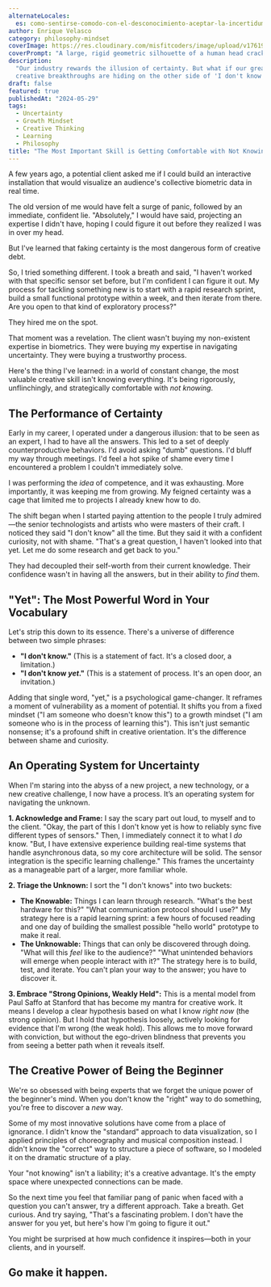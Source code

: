 ```yaml
---
alternateLocales:
  es: como-sentirse-comodo-con-el-desconocimiento-aceptar-la-incertidumbre-como-combustible-creativo
author: Enrique Velasco
category: philosophy-mindset
coverImage: https://res.cloudinary.com/misfitcoders/image/upload/v1761918602/eVelasco/covers/articles/comfortable-with-not-knowing_ruk9w3.png
coverPrompt: "A large, rigid geometric silhouette of a human head cracking and dissolving into a chaotic nebula of organic shapes, modern abstract graphic illustration, heavy grainy stippled risograph texture throughout, high contrast duotone: black and bright green, fragmented composition showing a hard-edged shape breaking apart and transforming into fluid, overlapping forms expanding outward, combining hard-edged geometric silhouettes with soft blob-like organic forms, shattering geometric cages, glowing question marks, soft amoeba-like shapes representing ideas, pathways of light leading into a dark void, stylized human figures leaping into the unknown, neo-surrealism meets retro 80s/90s digital aesthetic, punk zine art style, flat bold colors with integrated noise texture, not just overlay, raw gritty print-like quality, energetic and intense composition, conceptual not realistic, dreamlike and bizarre atmosphere"
description:
  "Our industry rewards the illusion of certainty. But what if our greatest
  creative breakthroughs are hiding on the other side of 'I don't know yet'?"
draft: false
featured: true
publishedAt: "2024-05-29"
tags:
  - Uncertainty
  - Growth Mindset
  - Creative Thinking
  - Learning
  - Philosophy
title: "The Most Important Skill is Getting Comfortable with Not Knowing"
---
```


A few years ago, a potential client asked me if I could build an interactive installation that would visualize an audience's collective biometric data in real time.

The old version of me would have felt a surge of panic, followed by an immediate, confident lie. "Absolutely," I would have said, projecting an expertise I didn't have, hoping I could figure it out before they realized I was in over my head.

But I've learned that faking certainty is the most dangerous form of creative debt.

So, I tried something different. I took a breath and said, "I haven't worked with that specific sensor set before, but I'm confident I can figure it out. My process for tackling something new is to start with a rapid research sprint, build a small functional prototype within a week, and then iterate from there. Are you open to that kind of exploratory process?"

They hired me on the spot.

That moment was a revelation. The client wasn't buying my non-existent expertise in biometrics. They were buying my expertise in navigating uncertainty. They were buying a trustworthy process.

Here's the thing I've learned: in a world of constant change, the most valuable creative skill isn't knowing everything. It's being rigorously, unflinchingly, and strategically comfortable with _not knowing_.

## The Performance of Certainty

Early in my career, I operated under a dangerous illusion: that to be seen as an expert, I had to have all the answers. This led to a set of deeply counterproductive behaviors. I'd avoid asking "dumb" questions. I'd bluff my way through meetings. I'd feel a hot spike of shame every time I encountered a problem I couldn't immediately solve.

I was performing the _idea_ of competence, and it was exhausting. More importantly, it was keeping me from growing. My feigned certainty was a cage that limited me to projects I already knew how to do.

The shift began when I started paying attention to the people I truly admired—the senior technologists and artists who were masters of their craft. I noticed they said "I don't know" all the time. But they said it with a confident curiosity, not with shame. "That's a great question, I haven't looked into that yet. Let me do some research and get back to you."

They had decoupled their self-worth from their current knowledge. Their confidence wasn't in having all the answers, but in their ability to _find_ them.

## "Yet": The Most Powerful Word in Your Vocabulary

Let's strip this down to its essence. There's a universe of difference between two simple phrases:

- **"I don't know."** (This is a statement of fact. It's a closed door, a limitation.)
- **"I don't know _yet_."** (This is a statement of process. It's an open door, an invitation.)

Adding that single word, "yet," is a psychological game-changer. It reframes a moment of vulnerability as a moment of potential. It shifts you from a fixed mindset ("I am someone who doesn't know this") to a growth mindset ("I am someone who is in the process of learning this"). This isn't just semantic nonsense; it's a profound shift in creative orientation. It's the difference between shame and curiosity.

## An Operating System for Uncertainty

When I'm staring into the abyss of a new project, a new technology, or a new creative challenge, I now have a process. It’s an operating system for navigating the unknown.

**1. Acknowledge and Frame:** I say the scary part out loud, to myself and to the client. "Okay, the part of this I don't know yet is how to reliably sync five different types of sensors." Then, I immediately connect it to what I _do_ know. "But, I have extensive experience building real-time systems that handle asynchronous data, so my core architecture will be solid. The sensor integration is the specific learning challenge." This frames the uncertainty as a manageable part of a larger, more familiar whole.

**2. Triage the Unknown:** I sort the "I don't knows" into two buckets:

- **The Knowable:** Things I can learn through research. "What's the best hardware for this?" "What communication protocol should I use?" My strategy here is a rapid learning sprint: a few hours of focused reading and one day of building the smallest possible "hello world" prototype to make it real.
- **The Unknowable:** Things that can only be discovered through doing. "What will this _feel_ like to the audience?" "What unintended behaviors will emerge when people interact with it?" The strategy here is to build, test, and iterate. You can't plan your way to the answer; you have to discover it.

**3. Embrace "Strong Opinions, Weakly Held":** This is a mental model from Paul Saffo at Stanford that has become my mantra for creative work. It means I develop a clear hypothesis based on what I know _right now_ (the strong opinion). But I hold that hypothesis loosely, actively looking for evidence that I'm wrong (the weak hold). This allows me to move forward with conviction, but without the ego-driven blindness that prevents you from seeing a better path when it reveals itself.

## The Creative Power of Being the Beginner

We're so obsessed with being experts that we forget the unique power of the beginner's mind. When you don't know the "right" way to do something, you're free to discover a _new_ way.

Some of my most innovative solutions have come from a place of ignorance. I didn't know the "standard" approach to data visualization, so I applied principles of choreography and musical composition instead. I didn't know the "correct" way to structure a piece of software, so I modeled it on the dramatic structure of a play.

Your "not knowing" isn't a liability; it's a creative advantage. It's the empty space where unexpected connections can be made.

So the next time you feel that familiar pang of panic when faced with a question you can't answer, try a different approach. Take a breath. Get curious. And try saying, "That's a fascinating problem. I don't have the answer for you yet, but here's how I'm going to figure it out."

You might be surprised at how much confidence it inspires—both in your clients, and in yourself.

## Go make it happen.
